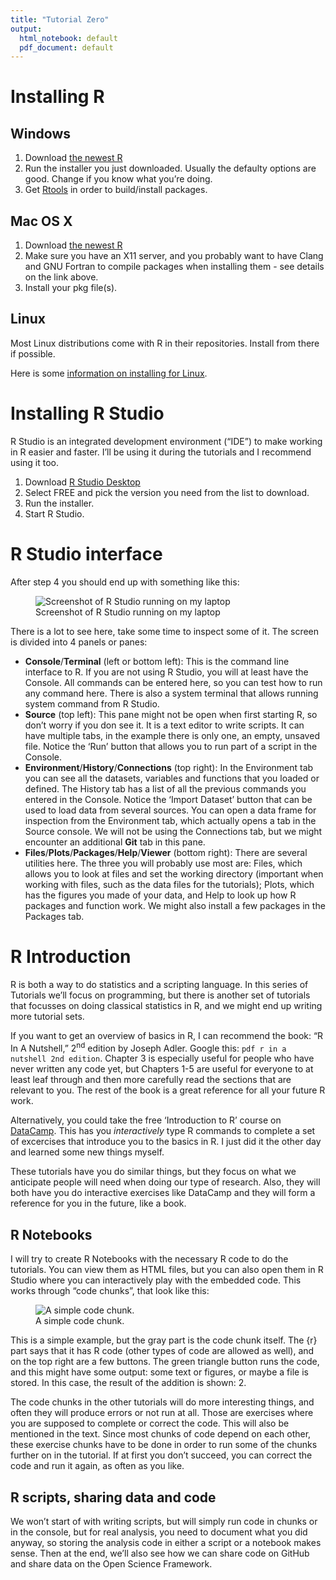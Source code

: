 ```yaml
---
title: "Tutorial Zero"
output:
  html_notebook: default
  pdf_document: default
---
```


# Installing R

## Windows

1. Download [the newest R](https://cloud.r-project.org/bin/windows/base/)
2. Run the installer you just downloaded. Usually the defaulty options are good. Change if you know what you're doing.
3. Get [Rtools](https://cloud.r-project.org/bin/windows/Rtools/) in order to build/install packages.

## Mac OS X

1. Download [the newest R](https://cloud.r-project.org/bin/macosx/)
2. Make sure you have an X11 server, and you probably want to have Clang and GNU Fortran to compile packages when installing them - see details on the link above.
3. Install your pkg file(s).

## Linux

Most Linux distributions come with R in their repositories. Install from there if possible.

Here is some [information on installing for Linux](https://cloud.r-project.org/bin/linux/).

# Installing R Studio

R Studio is an integrated development environment ("IDE") to make working in R easier and faster. I'll be using it during the tutorials and I recommend using it too.

1. Download [R Studio Desktop](https://www.rstudio.com/products/rstudio/download/)
2. Select FREE and pick the version you need from the list to download.
3. Run the installer.
4. Start R Studio.

# R Studio interface

After step 4 you should end up with something like this:

![Screenshot of R Studio running on my laptop](RStudio.png)

There is a lot to see here, take some time to inspect some of it. The screen is divided into 4 panels or panes:

- **Console**/**Terminal** (left or bottom left): This is the command line interface to R. If you are not using R Studio, you will at least have the Console. All commands can be entered here, so you can test how to run any command here. There is also a system terminal that allows running system command from R Studio.
- **Source** (top left): This pane might not be open when first starting R, so don't worry if you don see it. It is a text editor to write scripts. It can have multiple tabs, in the example there is only one, an empty, unsaved file. Notice the 'Run' button that allows you to run part of a script in the Console.
- **Environment**/**History**/**Connections** (top right): In the Environment tab you can see all the datasets, variables and functions that you loaded or defined. The History tab has a list of all the previous commands you entered in the Console. Notice the 'Import Dataset' button that can be used to load data from several sources. You can open a data frame for inspection from the Environment tab, which actually opens a tab in the Source console. We will not be using the Connections tab, but we might encounter an additional **Git** tab in this pane.
- **Files**/**Plots**/**Packages**/**Help**/**Viewer** (bottom right): There are several utilities here. The three you will probably use most are: Files, which allows you to look at files and set the working directory (important when working with files, such as the data files for the tutorials); Plots, which has the figures you made of your data, and Help to look up how R packages and function work. We might also install a few packages in the Packages tab.

# R Introduction

R is both a way to do statistics and a scripting language. In this series of Tutorials we'll focus on programming, but there is another set of tutorials that focusses on doing classical statistics in R, and we might end up writing more tutorial sets.

If you want to get an overview of basics in R, I can recommend the book: "R In A Nutshell," 2^nd^ edition by Joseph Adler. Google this: `pdf r in a nutshell 2nd edition`. Chapter 3 is especially useful for people who have never written any code yet, but Chapters 1-5 are useful for everyone to at least leaf through and then more carefully read the sections that are relevant to you. The rest of the book is a great reference for all your future R work.

Alternatively, you could take the free 'Introduction to R' course on [DataCamp](http://www.datacamp.com). This has you _interactively_ type R commands to complete a set of excercises that introduce you to the basics in R. I just did it the other day and learned some new things myself.

These tutorials have you do similar things, but they focus on what we anticipate people will need when doing our type of research. Also, they will both have you do interactive exercises like DataCamp and they will form a reference for you in the future, like a book.

## R Notebooks

I will try to create R Notebooks with the necessary R code to do the tutorials. You can view them as HTML files, but you can also open them in R Studio where you can interactively play with the embedded code. This works through "code chunks", that look like this:

![A simple code chunk.](codechunk.png)

This is a simple example, but the gray part is the code chunk itself. The {r} part says that it has R code (other types of code are allowed as well), and on the top right are a few buttons. The green triangle button runs the code, and this might have some output: some text or figures, or maybe a file is stored. In this case, the result of the addition is shown: 2.

The code chunks in the other tutorials will do more interesting things, and often they will produce errors or not run at all. Those are exercises where you are supposed to complete or correct the code. This will also be mentioned in the text. Since most chunks of code depend on each other, these exercise chunks have to be done in order to run some of the chunks further on in the tutorial. If at first you don't succeed, you can correct the code and run it again, as often as you like.

## R scripts, sharing data and code

We won't start of with writing scripts, but will simply run code in chunks or in the console, but for real analysis, you need to document what you did anyway, so storing the analysis code in either a script or a notebook makes sense. Then at the end, we'll also see how we can share code on GitHub and share data on the Open Science Framework.
